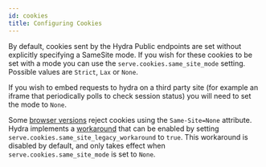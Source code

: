 ```yaml
---
id: cookies
title: Configuring Cookies
---
```


By default, cookies sent by the Hydra Public endpoints are set without explicitly specifying a SameSite mode. If you wish for
these cookies to be set with a mode you can use the `serve.cookies.same_site_mode` setting. Possible values are `Strict`, `Lax` or
`None`.

If you wish to embed requests to hydra on a third party site (for example an iframe that periodically polls to check session
status) you will need to set the mode to `None`.

Some [browser versions](https://www.chromium.org/updates/same-site/incompatible-clients) reject cookies using the `Same-Site=None`
attribute. Hydra implements a [workaround](https://web.dev/samesite-cookie-recipes/#handling-incompatible-clients) that can be
enabled by setting `serve.cookies.same_site_legacy_workaround` to `true`. This workaround is disabled by default, and only takes
effect when `serve.cookies.same_site_mode` is set to `None`.
